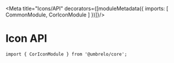 
<Meta title="Icons/API"
  decorators={[moduleMetadata({
      imports: [
        CommonModule,
        CorIconModule
      ]
})]}/>

# Icon API

`import { CorIconModule } from '@umbrelo/core';`

<ArgsTable of={CorIconComponent}/>

